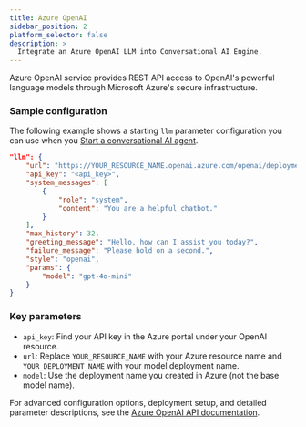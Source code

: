 ```yaml
---
title: Azure OpenAI
sidebar_position: 2
platform_selector: false
description: >
  Integrate an Azure OpenAI LLM into Conversational AI Engine.
---
```


Azure OpenAI service provides REST API access to OpenAI's powerful language models through Microsoft Azure's secure infrastructure.

### Sample configuration

The following example shows a starting `llm` parameter configuration you can use when you [Start a conversational AI agent](../../rest-api/join).

```json
"llm": {
    "url": "https://YOUR_RESOURCE_NAME.openai.azure.com/openai/deployments/YOUR_DEPLOYMENT_NAME/chat/completions?api-version=AZURE_API_VERSION",
    "api_key": "<api_key>",
    "system_messages": [
        {
            "role": "system",
            "content": "You are a helpful chatbot."
        }
    ],
    "max_history": 32,
    "greeting_message": "Hello, how can I assist you today?",
    "failure_message": "Please hold on a second.",
    "style": "openai",
    "params": {
        "model": "gpt-4o-mini"
    }
}
```

### Key parameters

- `api_key`: Find your API key in the Azure portal under your OpenAI resource.
- `url`: Replace `YOUR_RESOURCE_NAME` with your Azure resource name and `YOUR_DEPLOYMENT_NAME` with your model deployment name.
- `model`: Use the deployment name you created in Azure (not the base model name).

For advanced configuration options, deployment setup, and detailed parameter descriptions, see the [Azure OpenAI API documentation](https://learn.microsoft.com/en-us/azure/ai-services/openai/reference).